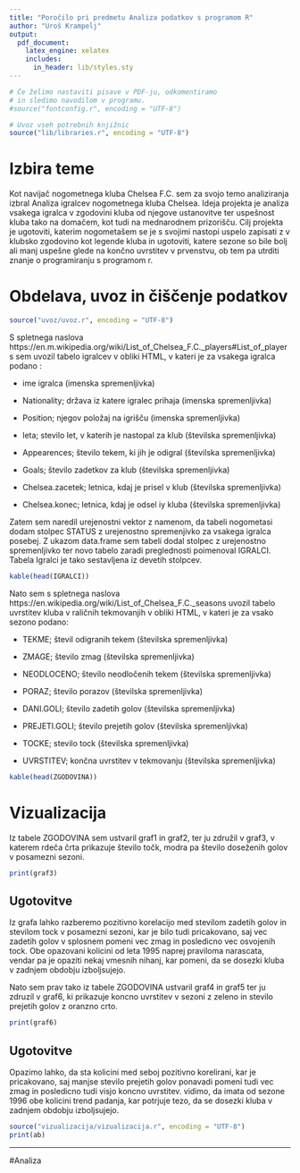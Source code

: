 ```yaml
---
title: "Poročilo pri predmetu Analiza podatkov s programom R"
author: "Uroš Krampelj"
output:
  pdf_document:
    latex_engine: xelatex
    includes:
      in_header: lib/styles.sty
---
```


```r
# Če želimo nastaviti pisave v PDF-ju, odkomentiramo
# in sledimo navodilom v programu.
#source("fontconfig.r", encoding = "UTF-8")

# Uvoz vseh potrebnih knjižnic
source("lib/libraries.r", encoding = "UTF-8")
```

# Izbira teme

Kot  navijač nogometnega kluba Chelsea F.C. sem za svojo temo analiziranja izbral Analiza igralcev nogometnega kluba Chelsea. Ideja projekta je analiza vsakega igralca v zgodovini kluba od njegove ustanovitve ter uspešnost kluba tako na domačem, kot tudi na mednarodnem prizorišču. 
Cilj projekta je ugotoviti, katerim nogometašem se je s svojimi nastopi uspelo zapisati z v klubsko zgodovino kot legende kluba in ugotoviti, katere sezone so bile bolj ali manj uspešne glede na končno uvrstitev v prvenstvu, ob tem pa utrditi znanje o programiranju s programom r. 




# Obdelava, uvoz in čiščenje podatkov

```r
source("uvoz/uvoz.r", encoding = "UTF-8")
```
S spletnega naslova https://en.m.wikipedia.org/wiki/List_of_Chelsea_F.C._players#List_of_players sem uvozil tabelo igralcev v obliki HTML, v kateri je za vsakega igralca podano :



* ime igralca (imenska spremenljivka)

* Nationality; država iz katere igralec prihaja (imenska spremenljivka)
 
* Position; njegov položaj na igrišču (imenska spremenljivka)
 
* leta; stevilo let, v katerih je nastopal za klub (številska spremenljivka)
 
* Appearences; število tekem, ki jih je odigral (številska spremenljivka)
 
* Goals; število zadetkov za klub (številska spremenljivka)

* Chelsea.zacetek; letnica, kdaj je prisel v klub (številska spremenljivka)

* Chelsea.konec; letnica, kdaj je odsel iy kluba (številska spremenljivka)

Zatem sem naredil urejenostni vektor z namenom, da tabeli nogometasi dodam stolpec STATUS z urejenostno spremenjivko za vsakega igralca posebej. Z ukazom data.frame sem tabeli  dodal stolpec z urejenostno spremenljivko ter novo tabelo zaradi preglednosti poimenoval IGRALCI. Tabela Igralci je tako sestavljena iz devetih stolpcev. 


```r
kable(head(IGRALCI))
``` 

      

Nato sem s spletnega naslova https://en.wikipedia.org/wiki/List_of_Chelsea_F.C._seasons uvozil tabelo uvrstitev kluba v raličnih tekmovanjih v obliki HTML, v kateri je za vsako sezono podano:

* TEKME; števil odigranih tekem (številska spremenljivka)

* ZMAGE; število zmag (številska spremenljivka)
      
* NEODLOCENO; število neodločenih tekem (številska spremenljivka)
      
* PORAZ; število porazov (številska spremenljivka)
      
* DANI.GOLI; število zadetih golov (številska spremenljivka)
      
* PREJETI.GOLI; število prejetih golov (številska spremenljivka)
      
* TOCKE; stevilo tock (številska spremenljivka)

* UVRSTITEV; končna uvrstitev v tekmovanju (številska spremenljivka)
      
```r
kable(head(ZGODOVINA))
```

      

\pagebreak

# Vizualizacija

Iz tabele ZGODOVINA sem ustvaril graf1 in graf2, ter ju združil v graf3, v katerem rdeča črta prikazuje število točk, modra pa število doseženih golov v posamezni sezoni.


```r
print(graf3)
```

## Ugotovitve
Iz grafa lahko razberemo pozitivno korelacijo med stevilom zadetih golov in stevilom tock v posamezni sezoni, kar je bilo tudi pricakovano, saj vec zadetih golov v splosnem pomeni vec zmag in posledicno vec osvojenih tock. 
Obe opazovani kolicini od leta 1995 naprej praviloma narascata, vendar pa je opaziti nekaj vmesnih nihanj, kar pomeni, da se dosezki kluba v zadnjem obdobju izboljsujejo.

\pagebreak
Nato sem prav tako iz tabele ZGODOVINA ustvaril graf4 in graf5 ter ju zdruzil v graf6, ki prikazuje koncno uvrstitev v sezoni z zeleno in stevilo prejetih golov z oranzno crto.

```r
print(graf6)
```

## Ugotovitve
Opazimo lahko, da sta kolicini med seboj pozitivno korelirani, kar je pricakovano, saj manjse stevilo prejetih golov ponavadi pomeni tudi vec zmag in posledicno tudi visjo koncno uvrstitev.
vidimo, da imata od sezone 1996 obe kolicini trend padanja, kar potrjuje tezo, da se dosezki kluba v zadnjem obdobju izboljsujejo.

```r
source("vizualizacija/vizualizacija.r", encoding = "UTF-8")
print(ab)
```

\pagebreak


***

\pagebreak

#Analiza
